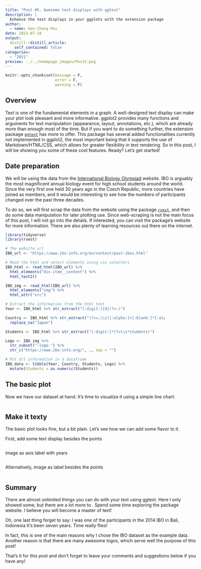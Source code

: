 ```yaml
---
title: "Post #5. Awesome text displays with ggtext"
description: |
  Enhance the text displays in your ggplots with the extension package `ggtext`!
author:
  - name: Gen-Chang Hsu
date: 2021-07-10
output:
  distill::distill_article:
    self_contained: false
categories:
  - "2021"
preview: ../../homepage_images/Post5.png  
---
```


<!-- Webpage style -->
<style>
d-article a {
    color: #2780e3 !important;
    border-bottom: none !important;
}

d-article a:hover {
    color: #2780e3 !important;
    border-bottom: 2px solid !important;
}

d-byline {
    margin-left: -10% !important;
}

d-title {
    margin-left: -10%;
}

d-title h1{
    font-size: 45px;
    width: 130%;
}

d-article {
    margin-left: -10%;
}

p {
    width: 120%;
}

d-article h2 {
    width: 120%;
}

d-article h3 {
  width: 120%;
  font-size: 28px;
}

div.article-footer{
    width: 120%;
}

d-article div.sourceCode { 
    width: 120% !important;
}

d-article pre { 
    width: 120% !important;
}

div.l-body {
    width: 120% !important;
}

</style>

```r
knitr::opts_chunk$set(message = F, 
                      error = F, 
                      warning = F)

```

<!-- Start of the article -->

## Overview
Text is one of the fundamental elements in a graph. A well-designed text display can make your plot look pleasant and more informative. ggplot2 provides many functions and arguments for text manipulation (appearance, layout, annotations, etc.), which are already more than enough most of the time. But if you want to do something further, the extension package [`ggtext`](https://wilkelab.org/ggtext/index.html) has more to offer. This package has several added functionalities currently not implemented in ggplot2, the most important being that it supports the use of Markdown/HTML/CSS, which allows for greater flexibility in text rendering. So in this post, I will be showing you some of these cool features. Ready? Let's get started!  


## Date preparation
We will be using the data from the [International Biology Olympiad](https://www.ibo-info.org/en/contest/past-ibos.html) website. IBO is arguably the most magnificent annual biology event for high school students around the world. Since the very first one held 30 years ago in the Czech Republic, more countries have joined as members, and it would be interesting to see how the numbers of participants changed over the past three decades.

To do so, we will first scrap the data from the website using the package [`rvest`](https://rvest.tidyverse.org/), and then do some data manipulation for later plotting use. Since web-scraping is not the main focus of this post, I will not go into the details. If interested, you can visit the package's website for more information. There are also plenty of learning resources out there on the internet. 

```r
library(tidyverse)
library(rvest)

# The website url
IBO_url <- "https://www.ibo-info.org/en/contest/past-ibos.html"

# Read the html and select elements using css selectors
IBO_html <- read_html(IBO_url) %>%
  html_elements("div.item__content") %>%
  html_text2()

IBO_img <- read_html(IBO_url) %>%
  html_elements("img") %>%
  html_attr("src")

# Extract the information from the html text
Year <- IBO_html %>% str_extract("[:digit:]{4}(?=:)")

Country <- IBO_html %>% str_extract("(?<=,\\s)[:alpha:]+[:blank:]*[:alpha:]*") %>%
  replace_na("Japan")

Students <- IBO_html %>% str_extract("[:digit:]*(?=\\s*students)")

Logo <- IBO_img %>% 
  str_subset("-logo-") %>% 
  str_c("https://www.ibo-info.org/", ., sep = "")

# Put all information in a dataframe  
IBO_data <- tibble(Year, Country, Students, Logo) %>%
  mutate(Students = as.numeric(Students))

```


## The basic plot
Now we have our dataset at hand. It's time to visualize it using a simple line chart:

```r




```





## Make it texty 
The basic plot looks fine, but a bit plain. Let's see how we can add some flavor to it. 




First, add some text display besides the points

```r




```





image as axis label with years


```r




```




Alternatively, image as label besides the points

```r




```





## Summary
There are almost unlimited things you can do with your text using ggtext. Here I only showed some, but there are a lot more to . Spend some time exploring the package website. I believe you will become a master of text!

Oh, one last thing forget to say: I was one of the participants in the 2014 IBO in Bali, Indonesia It's been seven years. Time really flies! 

In fact, this is one of the main reasons why I chose the IBO dataset as the example data. Another reason is that there are many awesome logos, which serve well the purpose of this post!

That's it for this post and don't forget to leave your comments and suggestions below if you have any!


